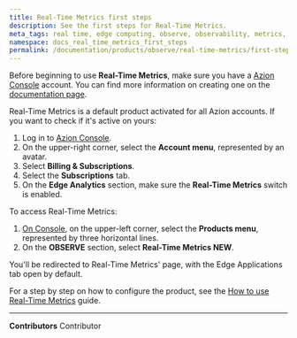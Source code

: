 ```yaml
---
title: Real-Time Metrics first steps
description: See the first steps for Real-Time Metrics.
meta_tags: real time, edge computing, observe, observability, metrics, data, events, security 
namespace: docs_real_time_metrics_first_steps
permalink: /documentation/products/observe/real-time-metrics/first-steps/
---
```


Before beginning to use **Real-Time Metrics**, make sure you have a [Azion Console](https://console.azion.com/) account. You can find more information on creating one on the [documentation page](/en/documentation/products/accounts/creating-account/).

Real-Time Metrics is a default product activated for all Azion accounts. If you want to check if it's active on yours:

1. Log in to [Azion Console](https://console.azion.com/).
2. On the upper-right corner, select the **Account menu**, represented by an avatar.
3. Select **Billing & Subscriptions**.
4. Select the **Subscriptions** tab.
5. On the **Edge Analytics** section, make sure the **Real-Time Metrics** switch is enabled.

To access Real-Time Metrics:

1. [On Console](https://console.azion.com/), on the upper-left corner, select the **Products menu**, represented by three horizontal lines.
2. On the **OBSERVE** section, select **Real-Time Metrics NEW**.

You'll be redirected to Real-Time Metrics' page, with the Edge Applications tab open by default.

For a step by step on how to configure the product, see the [How to use Real-Time Metrics](/en/documentation/products/guides/use-real-time-metrics/) guide.



---


**Contributors** <ContributorList>Contributor</ContributorList>
